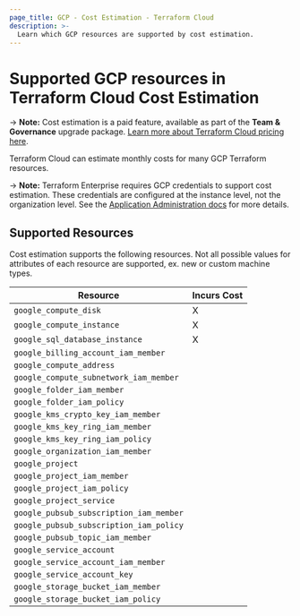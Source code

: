 ```yaml
---
page_title: GCP - Cost Estimation - Terraform Cloud
description: >-
  Learn which GCP resources are supported by cost estimation.
---
```


# Supported GCP resources in Terraform Cloud Cost Estimation

-> **Note:** Cost estimation is a paid feature, available as part of the **Team & Governance** upgrade package. [Learn more about Terraform Cloud pricing here](https://www.hashicorp.com/products/terraform/pricing).

Terraform Cloud can estimate monthly costs for many GCP Terraform resources.

-> **Note:** Terraform Enterprise requires GCP credentials to support cost estimation. These credentials are configured at the instance level, not the organization level. See the [Application Administration docs](/enterprise/admin/application/integration) for more details.

## Supported Resources

Cost estimation supports the following resources. Not all possible values for attributes of each resource are supported, ex. new or custom machine types.

| Resource | Incurs Cost |
| ----------- | ----------- |
| `google_compute_disk` | X |
| `google_compute_instance` | X |
| `google_sql_database_instance` | X |
| `google_billing_account_iam_member` | |
| `google_compute_address` | |
| `google_compute_subnetwork_iam_member` | |
| `google_folder_iam_member` | |
| `google_folder_iam_policy` | |
| `google_kms_crypto_key_iam_member` | |
| `google_kms_key_ring_iam_member` | |
| `google_kms_key_ring_iam_policy` | |
| `google_organization_iam_member` | |
| `google_project` | |
| `google_project_iam_member` | |
| `google_project_iam_policy` | |
| `google_project_service` | |
| `google_pubsub_subscription_iam_member` | |
| `google_pubsub_subscription_iam_policy` | |
| `google_pubsub_topic_iam_member` | |
| `google_service_account` | |
| `google_service_account_iam_member` | |
| `google_service_account_key` | |
| `google_storage_bucket_iam_member` | |
| `google_storage_bucket_iam_policy` | |
